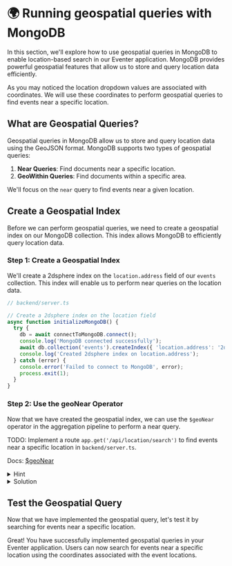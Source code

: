 # 🌍 Running geospatial queries with MongoDB

In this section, we'll explore how to use geospatial queries in MongoDB to enable location-based search in our Eventer application. MongoDB provides powerful geospatial features that allow us to store and query location data efficiently.

As you may noticed the location dropdown values are associated with coordinates. We will use these coordinates to perform geospatial queries to find events near a specific location.

## What are Geospatial Queries?

Geospatial queries in MongoDB allow us to store and query location data using the GeoJSON format. MongoDB supports two types of geospatial queries:

1. **Near Queries**: Find documents near a specific location.
2. **GeoWithin Queries**: Find documents within a specific area.

We'll focus on the `near` query to find events near a given location.


## Create a Geospatial Index

Before we can perform geospatial queries, we need to create a geospatial index on our MongoDB collection. This index allows MongoDB to efficiently query location data.

### Step 1: Create a Geospatial Index

We'll create a 2dsphere index on the `location.address` field of our `events` collection. This index will enable us to perform near queries on the location data.

```javascript
// backend/server.ts

// Create a 2dsphere index on the location field
async function initializeMongoDB() {
  try {
    db = await connectToMongoDB.connect();
    console.log('MongoDB connected successfully');
    await db.collection('events').createIndex({ 'location.address': '2dsphere' });
    console.log('Created 2dsphere index on location.address');
  } catch (error) {
    console.error('Failed to connect to MongoDB', error);
    process.exit(1);
  }
}

```


### Step 2: Use the geoNear Operator

Now that we have created the geospatial index, we can use the `$geoNear` operator in the aggregation pipeline to perform a near query.


TODO: Implement a route `app.get('/api/location/search')` to find events near a specific location in `backend/server.ts`.

Docs: [$geoNear](https://docs.mongodb.com/manual/reference/operator/aggregation/geoNear/)

<details>
<summary>Hint</summary>

Use the `$geoNear` stage in the aggregation pipeline to perform a near query on the indexed field. You can specify the `near` parameter with the coordinates of the location you want to search near. Remeber that the coordinates should be in the GeoJSON format which is under `query.address`.



</details>


<details>
<summary>Solution</summary>

```javascript
// backend/server.ts

app.get('/api/search/location', async (req, res) => {
  const locQuery: any = req.query.query
  const query = JSON.parse(locQuery);


  try {
      const results = await db.collection('events').aggregate([
          {
              $geoNear: {
                  near: query.address,
                  distanceField: 'distance',
                  spherical: true
              }
          }
      ]).toArray();

      res.json(results);
  } catch (error) {
      console.error('Error searching for events:', error);
      res.status(500).json({ error: 'Error searching for events' });
  }
});
```

</details>


## Test the Geospatial Query

Now that we have implemented the geospatial query, let's test it by searching for events near a specific location.

Great! You have successfully implemented geospatial queries in your Eventer application. Users can now search for events near a specific location using the coordinates associated with the event locations.




